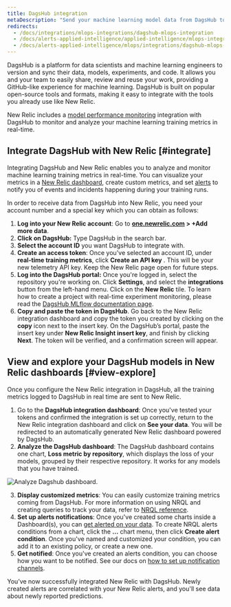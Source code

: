 ```yaml
---
title: DagsHub integration
metaDescription: "Send your machine learning model data from DagsHub to New Relic to understand your model's performance."
redirects:
  - /docs/integrations/mlops-integrations/dagshub-mlops-integration
  - /docs/alerts-applied-intelligence/applied-intelligence/mlops-integrations/dagshub-mlops-integration
  - /docs/alerts-applied-intelligence/mlops/integrations/dagshub-mlops-integration
---
```



DagsHub is a platform for data scientists and machine learning engineers to version and sync their data, models, experiments, and code. It allows you and your team to easily share, review and reuse your work, providing a GitHub-like experience for machine learning. DagsHub is built on popular open-source tools and formats, making it easy to integrate with the tools you already use like New Relic.

New Relic includes a [model performance monitoring](/docs/alerts-applied-intelligence/mlops/get-started/intro-mlops/) integration with DagsHub to monitor and analyze your machine learning training metrics in real-time.

## Integrate DagsHub with New Relic [#integrate]

Integrating DagsHub and New Relic enables you to analyze and monitor machine learning training metrics in real-time. You can visualize your metrics in a [New Relic dashboard](/docs/query-your-data/explore-query-data/dashboards/introduction-dashboards/), create custom metrics, and set [alerts](/docs/alerts-applied-intelligence/new-relic-alerts/learn-alerts/introduction-alerts/) to notify you of events and incidents happening during your training runs.

In order to receive data from DagsHub into New Relic, you need your account number and a special key which you can obtain as follows:

1. **Log into your New Relic account**: Go to **[one.newrelic.com](https://one.newrelic.com/all-capabilities) > +Add more data**.
2. **Click on DagsHub:** Type DagsHub in the search bar.
3. **Select the account ID** you want DagsHub to integrate with.
4. **Create an access token**: Once you've selected an account ID, under **real-time training metrics**, click **Create an API key** . This will be your new telemetry API key. Keep the New Relic page open for future steps.
5. **Log into the DagsHub portal:** Once you're logged in, select the repository you're working on. Click **Settings**, and select the **integrations** button from the left-hand menu. Click on the **New Relic** tile. To learn how to create a project with real-time experiment monitoring, please read the [DagsHub MLflow documentation page](https://dagshub.com/docs/integration_guide/mlflow_tracking/).
6. **Copy and paste the token in DagsHub**. Go back to the New Relic integration dashboard and copy the token you created by clicking on the **copy** icon next to the insert key. On the DagsHub’s portal, paste the insert key under **New Relic Insight insert key**, and finish by clicking **Next**. The token will be verified, and a confirmation screen will appear.

<InstallFeedback />

## View and explore your DagsHub models in New Relic dashboards [#view-explore]

Once you configure the New Relic integration in DagsHub, all the training metrics logged to DagsHub in real time are sent to New Relic.

1. Go to the **DagsHub integration dashboard**: Once you've tested your tokens and confirmed the integration is set up correctly, return to the New Relic integration dashboard and click on **See your data**. You will be redirected to an automatically generated New Relic dashboard powered by DagsHub.
2. **Analyze the DagsHub dashboard**: The DagsHub dashboard contains one chart, **Loss metric by repository**, which displays the loss of your models, grouped by their respective repository. It works for any models that you have trained.

<img
  title="Analyze Dagshub dashboard"
  alt="Analyze Dagshub dashboard."
  src={modelperformancemonitoringDasgshubDashboard}
/>

3. **Display customized metrics**: You can easily customize training metrics coming from DagsHub. For more information on using NRQL and creating queries to track your data, refer to [NRQL reference](/docs/query-your-data/nrql-new-relic-query-language/get-started/nrql-syntax-clauses-functions/).
4. **Set up alerts notifications**: Once you've created some charts inside a Dashboard(s), you can [get alerted on your data](/docs/alerts-applied-intelligence/new-relic-alerts/alert-policies/create-edit-or-find-alert-policy/). To create NRQL alerts conditions from a chart, click the **...** chart menu, then click **Create alert condition**. Once you've named and customized your condition, you can add it to an existing policy, or create a new one.
5. **Get notified**: Once you've created an alerts condition, you can choose how you want to be notified. See our docs on [how to set up notification channels](/docs/alerts-applied-intelligence/new-relic-alerts/alert-notifications/notification-channels-control-where-send-alerts/).

You’ve now successfully integrated New Relic with DagsHub. Newly created alerts are correlated with your New Relic alerts, and you'll see data about newly reported predictions.
